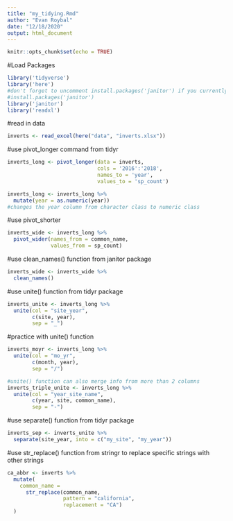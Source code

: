 ```yaml
---
title: "my_tidying.Rmd"
author: "Evan Roybal"
date: "12/18/2020"
output: html_document
---
```


```r
knitr::opts_chunk$set(echo = TRUE)
```

#Load Packages
```r
library('tidyverse')
library('here')
#don't forget to uncomment install.packages('janitor') if you currently don't have it installed
#install.packages('janitor')
library('janitor')
library('readxl')
```

#read in data
```r
inverts <- read_excel(here("data", "inverts.xlsx"))
```

#use pivot_longer command from tidyr
```r
inverts_long <- pivot_longer(data = inverts,
                             cols = '2016':'2018',
                             names_to = 'year',
                             values_to = 'sp_count')

inverts_long <- inverts_long %>%
  mutate(year = as.numeric(year))
#changes the year column from character class to numeric class
```

#use pivot_shorter
```r
inverts_wide <- inverts_long %>%
  pivot_wider(names_from = common_name,
              values_from = sp_count)
```

#use clean_names() function from janitor package
```r
inverts_wide <- inverts_wide %>%
  clean_names()
```

#use unite() function from tidyr package
```r
inverts_unite <- inverts_long %>%
  unite(col = "site_year",
        c(site, year),
        sep = "_")
```

#practice with unite() function
```r
inverts_moyr <- inverts_long %>%
  unite(col = "mo_yr",
        c(month, year),
        sep = "/")

#unite() function can also merge info from more than 2 columns
inverts_triple_unite <- inverts_long %>%
  unite(col = "year_site_name",
        c(year, site, common_name),
        sep = "-")
```

#use separate() function from tidyr package
```r
inverts_sep <- inverts_unite %>%
  separate(site_year, into = c("my_site", "my_year"))
```

#use str_replace() function from stringr to replace specific strings with other strings
```r
ca_abbr <- inverts %>%
  mutate(
    common_name =
      str_replace(common_name,
                  pattern = "california",
                  replacement = "CA")
  )
```

